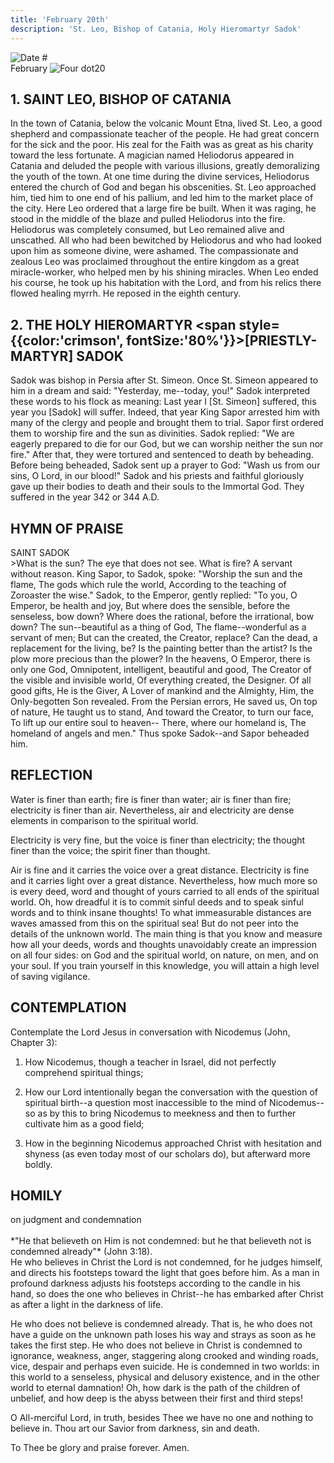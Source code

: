 ```yaml
---
title: 'February 20th'
description: 'St. Leo, Bishop of Catania, Holy Hieromartyr Sadok'
---
```


<RunningHead />
<Image src="/title-imprint.png" height={50} width={50} alt="Date" className="title-imprint"/>
# <div id="date">February <Image className="four-dot" src="/four-dot.png" height={15} width={15} alt="Four dot" />20</div>

## 1. SAINT LEO, BISHOP OF CATANIA

In the town of Catania, below the volcanic Mount Etna, lived St. Leo, a good shepherd and compassionate teacher of the people. He had great concern for the sick and the poor. His zeal for the Faith was as great as his charity toward the less fortunate. A magician named Heliodorus appeared in Catania and deluded the people with various illusions, greatly demoralizing the youth of the town. At one time during the divine services, Heliodorus entered the church of God and began his obscenities. St. Leo approached him, tied him to one end of his pallium, and led him to the market place of the city. Here Leo ordered that a large fire be built. When it was raging, he stood in the middle of the blaze and pulled Heliodorus into the fire. Heliodorus was completely consumed, but Leo remained alive and unscathed. All who had been bewitched by Heliodorus and who had looked upon him as someone divine, were ashamed. The compassionate and zealous Leo was proclaimed throughout the entire kingdom as a great miracle-worker, who helped men by his shining miracles. When Leo ended his course, he took up his habitation with the Lord, and from his relics there flowed healing myrrh. He reposed in the eighth century.

## 2. THE HOLY HIEROMARTYR <span style={{color:'crimson', fontSize:'80%'}}>[PRIESTLY-MARTYR]</span> SADOK

Sadok was bishop in Persia after St. Simeon. Once St. Simeon appeared to him in a dream and said: "Yesterday, me--today, you!" Sadok interpreted these words to his flock as meaning: Last year I [St. Simeon] suffered, this year you [Sadok] will suffer. Indeed, that year King Sapor arrested him with many of the clergy and people and brought them to trial. Sapor first ordered them to worship fire and the sun as divinities. Sadok replied: "We are eagerly prepared to die for our God, but we can worship neither the sun nor fire." After that, they were tortured and sentenced to death by beheading. Before being beheaded, Sadok sent up a prayer to God: "Wash us from our sins, O Lord, in our blood!" Sadok and his priests and faithful gloriously gave up their bodies to death and their souls to the Immortal God. They suffered in the year 342 or 344 A.D.


## HYMN OF PRAISE
<div style={{textAlign:'center', color:'crimson', fontWeight:'bold'}}>
SAINT SADOK
</div>
>What is the sun? The eye that does not see.  
What is fire? A servant without reason.  
King Sapor, to Sadok, spoke:  
"Worship the sun and the flame,  
The gods which rule the world,  
According to the teaching of Zoroaster the wise."  
Sadok, to the Emperor, gently replied:  
"To you, O Emperor, be health and joy,  
But where does the sensible, before the senseless, bow down?  
Where does the rational, before the irrational, bow down?  
The sun--beautiful as a thing of God,  
The flame--wonderful as a servant of men;  
But can the created, the Creator, replace?  
Can the dead, a replacement for the living, be?  
Is the painting better than the artist?  
Is the plow more precious than the plower?  
In the heavens, O Emperor, there is only one God,  
Omnipotent, intelligent, beautiful and good,  
The Creator of the visible and invisible world,  
Of everything created, the Designer.  
Of all good gifts, He is the Giver,  
A Lover of mankind and the Almighty,  
Him, the Only-begotten Son revealed.  
From the Persian errors, He saved us,  
On top of nature, He taught us to stand,  
And toward the Creator, to turn our face,  
To lift up our entire soul to heaven--  
There, where our homeland is,  
The homeland of angels and men."  
Thus spoke Sadok--and Sapor beheaded him.  


## REFLECTION

Water is finer than earth; fire is finer than water; air is finer than fire; electricity is finer than air. Nevertheless, air and electricity are dense elements in comparison to the spiritual world.

Electricity is very fine, but the voice is finer than electricity; the thought finer than the voice; the spirit finer than thought.

Air is fine and it carries the voice over a great distance. Electricity is fine and it carries light over a great distance. Nevertheless, how much more so is every deed, word and thought of yours carried to all ends of the spiritual world. Oh, how dreadful it is to commit sinful deeds and to speak sinful words and to think insane thoughts! To what immeasurable distances are waves amassed from this on the spiritual sea! But do not peer into the details of the unknown world. The main thing is that you know and measure how all your deeds, words and thoughts unavoidably create an impression on all four sides: on God and the spiritual world, on nature, on men, and on your soul. If you train yourself in this knowledge, you will attain a high level of saving vigilance.


## CONTEMPLATION

Contemplate the Lord Jesus in conversation with Nicodemus (John, Chapter 3):

1. How Nicodemus, though a teacher in Israel, did not perfectly comprehend spiritual things;

2. How our Lord intentionally began the conversation with the question of spiritual birth--a question most inaccessible to the mind of Nicodemus--so as by this to bring Nicodemus to meekness and then to further cultivate him as a good field;

3. How in the beginning Nicodemus approached Christ with hesitation and shyness (as even today most of our scholars do), but afterward more boldly.


## HOMILY
<div style={{textAlign:'center', color:'crimson', fontWeight:'bold'}}>
on judgment and condemnation
</div><br />
<div style={{textAlign:'right'}}>
*"He that believeth on Him is not condemned: but he that believeth not is condemned already"* (John 3:18).
</div>
He who believes in Christ the Lord is not condemned, for he judges himself, and directs his footsteps toward the light that goes before him. As a man in profound darkness adjusts his footsteps according to the candle in his hand, so does the one who believes in Christ--he has embarked after Christ as after a light in the darkness of life.

He who does not believe is condemned already. That is, he who does not have a guide on the unknown path loses his way and strays as soon as he takes the first step. He who does not believe in Christ is condemned to ignorance, weakness, anger, staggering along crooked and winding roads, vice, despair and perhaps even suicide. He is condemned in two worlds: in this world to a senseless, physical and delusory existence, and in the other world to eternal damnation! Oh, how dark is the path of the children of unbelief, and how deep is the abyss between their first and third steps!

O All-merciful Lord, in truth, besides Thee we have no one and nothing to believe in. Thou art our Savior from darkness, sin and death.

To Thee be glory and praise forever. Amen.

